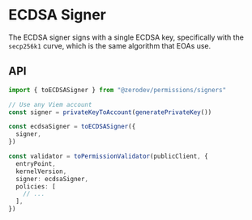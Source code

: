 # ECDSA Signer

The ECDSA signer signs with a single ECDSA key, specifically with the `secp256k1` curve, which is the same algorithm that EOAs use.

## API

```typescript
import { toECDSASigner } from "@zerodev/permissions/signers"

// Use any Viem account
const signer = privateKeyToAccount(generatePrivateKey())

const ecdsaSigner = toECDSASigner({
  signer,
})

const validator = toPermissionValidator(publicClient, {
  entryPoint,
  kernelVersion,
  signer: ecdsaSigner,
  policies: [
    // ...
  ],
})
```